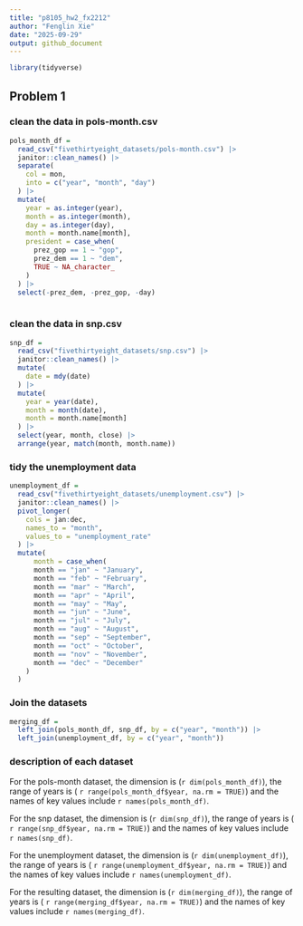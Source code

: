 ```yaml
---
title: "p8105_hw2_fx2212"
author: "Fenglin Xie"
date: "2025-09-29"
output: github_document
---
```

```r
library(tidyverse)
```

## Problem 1 
### clean the data in pols-month.csv

```r
pols_month_df = 
  read_csv("fivethirtyeight_datasets/pols-month.csv") |> 
  janitor::clean_names() |> 
  separate(
    col = mon,
    into = c("year", "month", "day")
  ) |> 
  mutate(
    year = as.integer(year),
    month = as.integer(month),
    day = as.integer(day),
    month = month.name[month],
    president = case_when(
      prez_gop == 1 ~ "gop",
      prez_dem == 1 ~ "dem",
      TRUE ~ NA_character_
    )
  ) |>
  select(-prez_dem, -prez_gop, -day) 
  
```

### clean the data in snp.csv

```r
snp_df =
  read_csv("fivethirtyeight_datasets/snp.csv") |> 
  janitor::clean_names() |>
  mutate(
    date = mdy(date)
  ) |> 
  mutate(
    year = year(date),
    month = month(date),
    month = month.name[month]
  ) |> 
  select(year, month, close) |> 
  arrange(year, match(month, month.name))
```

### tidy the unemployment data

```r
unemployment_df = 
  read_csv("fivethirtyeight_datasets/unemployment.csv") |> 
  janitor::clean_names() |> 
  pivot_longer(
    cols = jan:dec,
    names_to = "month",
    values_to = "unemployment_rate"
  ) |> 
  mutate(
      month = case_when(
      month == "jan" ~ "January",
      month == "feb" ~ "February", 
      month == "mar" ~ "March",
      month == "apr" ~ "April",
      month == "may" ~ "May",
      month == "jun" ~ "June",
      month == "jul" ~ "July",
      month == "aug" ~ "August",
      month == "sep" ~ "September",
      month == "oct" ~ "October",
      month == "nov" ~ "November",
      month == "dec" ~ "December"
    )
  ) 
```

### Join the datasets

```r
merging_df =
  left_join(pols_month_df, snp_df, by = c("year", "month")) |> 
  left_join(unemployment_df, by = c("year", "month"))
```

### description of each dataset

For the pols-month dataset, the dimension is (`r dim(pols_month_df)`), the range of years is ( `r range(pols_month_df$year, na.rm = TRUE)`) and the names of key values include `r names(pols_month_df)`.

For the snp dataset, the dimension is (`r dim(snp_df)`), the range of years is ( `r range(snp_df$year, na.rm = TRUE)`) and the names of key values include `r names(snp_df)`.

For the unemployment dataset, the dimension is (`r dim(unemployment_df)`), the range of years is ( `r range(unemployment_df$year, na.rm = TRUE)`) and the names of key values include `r names(unemployment_df)`.

For the resulting dataset, the dimension is (`r dim(merging_df)`), the range of years is ( `r range(merging_df$year, na.rm = TRUE)`) and the names of key values include `r names(merging_df)`.
